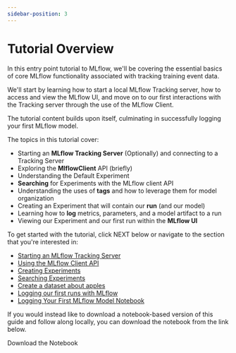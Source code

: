```yaml
---
sidebar-position: 3
---
```



# Tutorial Overview

In this entry point tutorial to MLflow, we'll be covering the essential basics of core MLflow functionality associated
with tracking training event data.

We'll start by learning how to start a local MLflow Tracking server, how to access and view the MLflow UI, and move on to
our first interactions with the Tracking server through the use of the MLflow Client.

The tutorial content builds upon itself, culminating in successfully logging your first MLflow model.

The topics in this tutorial cover:

- Starting an **MLflow Tracking Server** (Optionally) and connecting to a Tracking Server
- Exploring the **MlflowClient** API (briefly)
- Understanding the Default Experiment
- **Searching** for Experiments with the MLflow client API
- Understanding the uses of **tags** and how to leverage them for model organization
- Creating an Experiment that will contain our **run** (and our model)
- Learning how to **log** metrics, parameters, and a model artifact to a run
- Viewing our Experiment and our first run within the **MLflow UI**

To get started with the tutorial, click NEXT below or navigate to the section that you're interested in:

- [Starting an MLflow Tracking Server](/getting-started/logging-first-model/step1-tracking-server)
- [Using the MLflow Client API](/getting-started/logging-first-model/step2-mlflow-client)
- [Creating Experiments](/getting-started/logging-first-model/step3-create-experiment)
- [Searching Experiments](/getting-started/logging-first-model/step4-experiment-search)
- [Create a dataset about apples](/getting-started/logging-first-model/step5-synthetic-data)
- [Logging our first runs with MLflow](/getting-started/logging-first-model/step6-logging-a-run)
- [Logging Your First MLflow Model Notebook](/getting-started/logging-first-model/notebooks)

If you would instead like to download a notebook-based version of this guide and follow along locally, you can download the notebook from the link below.

<NotebookDownloadButton href="https://raw.githubusercontent.com/mlflow/mlflow/master/docs/docs/getting-started/logging-first-model/notebooks/logging-first-model.ipynb">Download the Notebook</NotebookDownloadButton>
